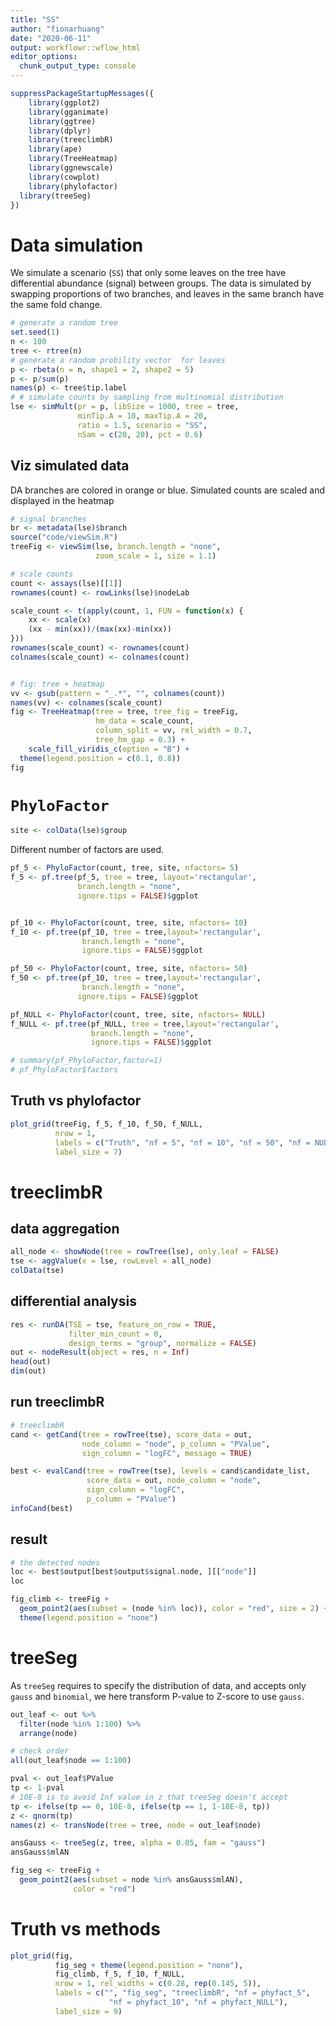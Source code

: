 ```yaml
---
title: "SS"
author: "fionarhuang"
date: "2020-06-11"
output: workflowr::wflow_html
editor_options:
  chunk_output_type: console
---
```


```r
suppressPackageStartupMessages({
    library(ggplot2)
    library(gganimate)
    library(ggtree)
    library(dplyr)
    library(treeclimbR)  
    library(ape)
    library(TreeHeatmap)
    library(ggnewscale)
    library(cowplot)
    library(phylofactor)
  library(treeSeg)
})
```


# Data simulation

We simulate a scenario (`SS`) that only some leaves on the tree have
differential abundance (signal) between groups. The data is simulated by
swapping proportions of two branches, and leaves in the same branch have the
same fold change.

```r
# generate a random tree
set.seed(1)
n <- 100
tree <- rtree(n)
# generate a random probility vector  for leaves
p <- rbeta(n = n, shape1 = 2, shape2 = 5)
p <- p/sum(p)
names(p) <- tree$tip.label
# # simulate counts by sampling from multinomial distribution
lse <- simMult(pr = p, libSize = 1000, tree = tree,
               minTip.A = 10, maxTip.A = 20,
               ratio = 1.5, scenario = "SS",
               nSam = c(20, 20), pct = 0.6)
```

## Viz simulated data

DA branches are colored in orange or blue. Simulated counts are scaled and displayed in the heatmap
```r
# signal branches
br <- metadata(lse)$branch
source("code/viewSim.R")
treeFig <- viewSim(lse, branch.length = "none",
                   zoom_scale = 1, size = 1.1)

# scale counts
count <- assays(lse)[[1]]
rownames(count) <- rowLinks(lse)$nodeLab

scale_count <- t(apply(count, 1, FUN = function(x) {
    xx <- scale(x)
    (xx - min(xx))/(max(xx)-min(xx))
}))
rownames(scale_count) <- rownames(count)
colnames(scale_count) <- colnames(count)


# fig: tree + heatmap
vv <- gsub(pattern = "_.*", "", colnames(count))
names(vv) <- colnames(scale_count)
fig <- TreeHeatmap(tree = tree, tree_fig = treeFig, 
                   hm_data = scale_count,
                   column_split = vv, rel_width = 0.7, 
                   tree_hm_gap = 0.3) +
    scale_fill_viridis_c(option = "B") +
  theme(legend.position = c(0.1, 0.8))
fig
```


# `PhyloFactor`

```r
site <- colData(lse)$group
```

Different number of factors are used.
```r
pf_5 <- PhyloFactor(count, tree, site, nfactors= 5)
f_5 <- pf.tree(pf_5, tree = tree, layout='rectangular', 
               branch.length = "none",
               ignore.tips = FALSE)$ggplot


pf_10 <- PhyloFactor(count, tree, site, nfactors= 10)
f_10 <- pf.tree(pf_10, tree = tree,layout='rectangular', 
                branch.length = "none",
                ignore.tips = FALSE)$ggplot

pf_50 <- PhyloFactor(count, tree, site, nfactors= 50)
f_50 <- pf.tree(pf_10, tree = tree,layout='rectangular', 
                branch.length = "none",
               ignore.tips = FALSE)$ggplot

pf_NULL <- PhyloFactor(count, tree, site, nfactors= NULL)
f_NULL <- pf.tree(pf_NULL, tree = tree,layout='rectangular',
                  branch.length = "none",
                  ignore.tips = FALSE)$ggplot

# summary(pf_PhyloFactor,factor=1)
# pf_PhyloFactor$factors
```

## Truth vs phylofactor
```r
plot_grid(treeFig, f_5, f_10, f_50, f_NULL, 
          nrow = 1, 
          labels = c("Truth", "nf = 5", "nf = 10", "nf = 50", "nf = NULL"), 
          label_size = 7)

```


# treeclimbR

## data aggregation
```r
all_node <- showNode(tree = rowTree(lse), only.leaf = FALSE)
tse <- aggValue(x = lse, rowLevel = all_node)
colData(tse)
```

## differential analysis

```r
res <- runDA(TSE = tse, feature_on_row = TRUE, 
             filter_min_count = 0, 
             design_terms = "group", normalize = FALSE)
out <- nodeResult(object = res, n = Inf)
head(out)
dim(out)
```

## run treeclimbR
```r
# treeclimbR
cand <- getCand(tree = rowTree(tse), score_data = out, 
                node_column = "node", p_column = "PValue",
                sign_column = "logFC", message = TRUE)

best <- evalCand(tree = rowTree(tse), levels = cand$candidate_list, 
                 score_data = out, node_column = "node",
                 sign_column = "logFC",
                 p_column = "PValue")
infoCand(best)


```


## result

```r
# the detected nodes
loc <- best$output[best$output$signal.node, ][["node"]]
loc

fig_climb <- treeFig +
  geom_point2(aes(subset = (node %in% loc)), color = "red", size = 2) +
  theme(legend.position = "none")
```

# treeSeg

As `treeSeg` requires to specify the distribution of data, and accepts only `gauss` and `binomial`, we here transform P-value to Z-score to use `gauss`.

```r
out_leaf <- out %>%
  filter(node %in% 1:100) %>%
  arrange(node)

# check order
all(out_leaf$node == 1:100)

pval <- out_leaf$PValue
tp <- 1-pval
# 10E-8 is to avoid Inf value in z that treeSeg doesn't accept
tp <- ifelse(tp == 0, 10E-8, ifelse(tp == 1, 1-10E-8, tp))
z <- qnorm(tp)
names(z) <- transNode(tree = tree, node = out_leaf$node)

ansGauss <- treeSeg(z, tree, alpha = 0.05, fam = "gauss")
ansGauss$mlAN

fig_seg <- treeFig +
  geom_point2(aes(subset = node %in% ansGauss$mlAN), 
              color = "red")
```


# Truth vs methods
```r
plot_grid(fig, 
          fig_seg + theme(legend.position = "none"), 
          fig_climb, f_5, f_10, f_NULL, 
          nrow = 1, rel_widths = c(0.28, rep(0.145, 5)),
          labels = c("", "fig_seg", "treeclimbR", "nf = phyfact_5",
                      "nf = phyfact_10", "nf = phyfact_NULL"), 
          label_size = 9)

```

